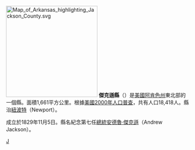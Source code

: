 {{Otheruses|傑克遜縣|subject=美國喬治亞州的一個縣|other=同名的縣}}
[[File:Map_of_Arkansas_highlighting_Jackson_County.svg|250px]]
'''傑克遜縣'''（{{lang-en|Jackson County}}）是[[美國|美國]][[阿肯色州|阿肯色州]]東北部的一個縣。面積1,661平方公里。根據[[美國2000年人口普查|美國2000年人口普查]]，共有人口18,418人。縣治[[紐波特_(阿肯色州)|紐波特]]（Newport）。

成立於1829年11月5日。縣名紀念第七任[[美國總統|總統]][[安德魯·傑克遜|安德魯·傑克遜]]（Andrew Jackson）。

{{傑克遜縣 (阿肯色州)}}
{{Arkansas}}
{{Arkansas-stub}}

[[Category:阿肯色州行政区划|J]]
